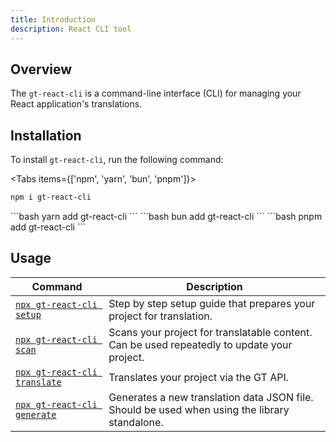 ```yaml
---
title: Introduction
description: React CLI tool
---
```


## Overview

The `gt-react-cli` is a command-line interface (CLI) for managing your React application's translations.


## Installation

To install `gt-react-cli`, run the following command:

<Tabs items={['npm', 'yarn', 'bun', 'pnpm']}>
  <Tab value="npm">
  ```bash 
  npm i gt-react-cli
  ``` 
  </Tab>
  <Tab value="yarn">
  ```bash 
  yarn add gt-react-cli
  ```
  </Tab>

  <Tab value="bun">
  ```bash 
  bun add gt-react-cli
  ```
  </Tab>
  <Tab value="pnpm">
  ```bash 
  pnpm add gt-react-cli
  ```
  </Tab>
</Tabs>

## Usage

| Command | Description |
| --- | --- |
| [`npx gt-react-cli setup`](/docs/react-cli/setup) | Step by step setup guide that prepares your project for translation. |
| [`npx gt-react-cli scan`](/docs/react-cli/scan) | Scans your project for translatable content. Can be used repeatedly to update your project. |
| [`npx gt-react-cli translate`](/docs/react-cli/translate) | Translates your project via the GT API. |
| [`npx gt-react-cli generate`](/docs/react-cli/generate) | Generates a new translation data JSON file. Should be used when using the library standalone. |